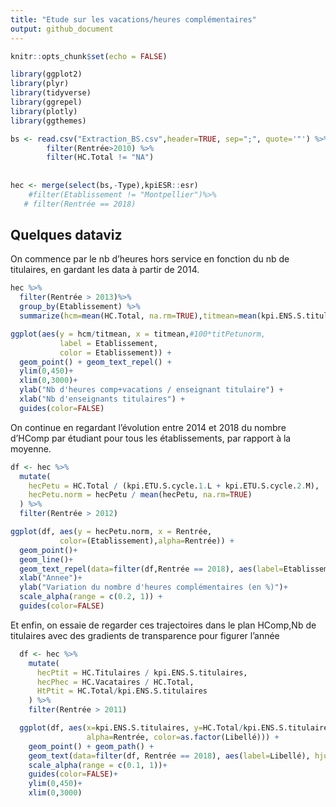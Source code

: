 ```yaml
---
title: "Etude sur les vacations/heures complémentaires"
output: github_document
---
```


```r
knitr::opts_chunk$set(echo = FALSE)

library(ggplot2)
library(plyr)
library(tidyverse)
library(ggrepel)
library(plotly)
library(ggthemes)

bs <- read.csv("Extraction_BS.csv",header=TRUE, sep=";", quote='"') %>%
        filter(Rentrée>2010) %>%
        filter(HC.Total != "NA")
        
      
hec <- merge(select(bs,-Type),kpiESR::esr)
    #filter(Etablissement != "Montpellier")%>%
   # filter(Rentrée == 2018)

```



## Quelques dataviz

On commence par le nb d'heures hors service en fonction du nb de titulaires, en gardant les data à partir de 2014.

```r
hec %>%
  filter(Rentrée > 2013)%>%
  group_by(Etablissement) %>%
  summarize(hcm=mean(HC.Total, na.rm=TRUE),titmean=mean(kpi.ENS.S.titulaires,na.rm=TRUE)) %>%

ggplot(aes(y = hcm/titmean, x = titmean,#100*titPetunorm,
           label = Etablissement,
           color = Etablissement)) +
  geom_point() + geom_text_repel() + 
  ylim(0,450)+
  xlim(0,3000)+
  ylab("Nb d'heures comp+vacations / enseignant titulaire") +
  xlab("Nb d'enseignants titulaires") +
  guides(color=FALSE)


```

On continue en regardant l'évolution entre 2014 et 2018 du nombre d'HComp par étudiant pour tous les établissements, par rapport à la moyenne.

```r
df <- hec %>%
  mutate(
    hecPetu = HC.Total / (kpi.ETU.S.cycle.1.L + kpi.ETU.S.cycle.2.M),
    hecPetu.norm = hecPetu / mean(hecPetu, na.rm=TRUE)
  ) %>%
  filter(Rentrée > 2012)

ggplot(df, aes(y = hecPetu.norm, x = Rentrée,
           color=(Etablissement),alpha=Rentrée)) +
  geom_point()+
  geom_line()+
  geom_text_repel(data=filter(df,Rentrée == 2018), aes(label=Etablissement), hjust=0, direction="y") +
  xlab("Annee")+
  ylab("Variation du nombre d'heures complémentaires (en %)")+
  scale_alpha(range = c(0.2, 1)) +
  guides(color=FALSE)
```  

Et enfin, on essaie de regarder ces trajectoires dans le plan HComp,Nb de titulaires avec des gradients de transparence pour figurer l'année

```r
  df <- hec %>%
    mutate(
      hecPtit = HC.Titulaires / kpi.ENS.S.titulaires,
      hecPhec = HC.Vacataires / HC.Total,
      HtPtit = HC.Total/kpi.ENS.S.titulaires
    ) %>%
    filter(Rentrée > 2011)

  ggplot(df, aes(x=kpi.ENS.S.titulaires, y=HC.Total/kpi.ENS.S.titulaires, 
                 alpha=Rentrée, color=as.factor(Libellé))) + 
    geom_point() + geom_path() +
    geom_text(data=filter(df, Rentrée == 2018), aes(label=Libellé), hjust=0, angle = 45, size=2.5) +
    scale_alpha(range = c(0.1, 1))+
    guides(color=FALSE)+
    ylim(0,450)+
    xlim(0,3000)
```


